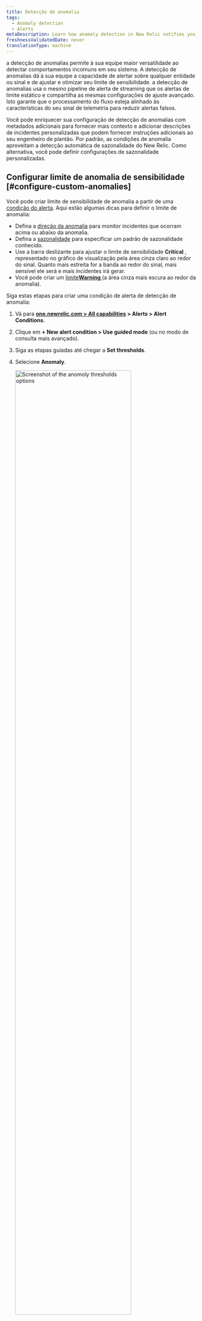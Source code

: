 ```yaml
---
title: Detecção de anomalia
tags:
  - Anomaly detection
  - Alerts
metaDescription: Learn how anomaly detection in New Relic notifies you of unusual app behavior.
freshnessValidatedDate: never
translationType: machine
---
```


a detecção de anomalias permite à sua equipe maior versatilidade ao detectar comportamentos incomuns em seu sistema. A detecção de anomalias dá à sua equipe a capacidade de alertar sobre qualquer entidade ou sinal e de ajustar e otimizar seu limite de sensibilidade. a detecção de anomalias usa o mesmo pipeline de alerta de streaming que os alertas de limite estático e compartilha as mesmas configurações de ajuste avançado. Isto garante que o processamento do fluxo esteja alinhado às características do seu sinal de telemetria para reduzir alertas falsos.

Você pode enriquecer sua configuração de detecção de anomalias com metadados adicionais para fornecer mais contexto e adicionar descrições de incidentes personalizadas que podem fornecer instruções adicionais ao seu engenheiro de plantão. Por padrão, as condições de anomalia aproveitam a detecção automática de sazonalidade do New Relic. Como alternativa, você pode definir configurações de sazonalidade personalizadas.

## Configurar limite de anomalia de sensibilidade [#configure-custom-anomalies]

Você pode criar limite de sensibilidade de anomalia a partir de uma [condição do alerta](/docs/alerts-applied-intelligence/new-relic-alerts/alert-conditions/create-nrql-alert-conditions/). Aqui estão algumas dicas para definir o limite de anomalia:

* Defina a [direção da anomalia](#anomaly-direction) para monitor incidentes que ocorram acima ou abaixo da anomalia.
* Defina a [sazonalidade](#seasonality) para especificar um padrão de sazonalidade conhecido.
* Use a barra deslizante para ajustar o limite de sensibilidade <DNT>**Critical**</DNT> , representado no gráfico de visualização pela área cinza claro ao redor do sinal. Quanto mais estreita for a banda ao redor do sinal, mais sensível ele será e mais incidentes irá gerar.
* Você pode criar um [limite<DNT>**Warning**</DNT> ](/docs/alerts-applied-intelligence/new-relic-alerts/advanced-alerts/advanced-techniques/set-thresholds-alert-condition/#threshold-levels)(a área cinza mais escura ao redor da anomalia).

Siga estas etapas para criar uma condição de alerta de detecção de anomalia:

1. Vá para <DNT>**[one.newrelic.com &gt; All capabilities](https://one.newrelic.com/all-capabilities) &gt; Alerts &gt; Alert Conditions**</DNT>.

2. Clique em <DNT>**+ New alert condition &gt; Use guided mode**</DNT> (ou no modo de consulta mais avançado).

3. Siga as etapas guiadas até chegar a <DNT>**Set thresholds**</DNT>.

4. Selecione <DNT>**Anomaly**</DNT>.

   <img width="80%;" title="Set anomoly thresholds" alt="Screenshot of the anomoly thresholds options" src="/images/alerts_screenshot-crop_try-anomaly-thresholds.webp" />

5. Selecione uma opção para calcular a sazonalidade da condição do alerta. Para entender a sazonalidade e como ela afeta seu status de alerta, consulte [Sazonalidade](#seasonality).

6. Defina as configurações para um ou mais limites. a detecção de anomalias faz uma previsão sobre qual será o próximo ponto de dados com base na atividade anterior. O valor limite para detecção de anomalia controla a sensibilidade da condição do alerta para tolerar o quão distante o valor real está do valor previsto. O limite é o número de Desvio padrão em que o valor do seu sinal está distante do valor que foi previsto. Rastreamos o Desvio padrão entre o valor previsto e o valor real dos dados dos 7 dias anteriores.

   Para configurar o limite, você precisará:

   * Defina a &apos;direção do limite&apos; para superior, inferior ou ambos. Isso significa que só criaremos um incidente se o valor do sinal (a saída da consulta) estiver acima do valor previsto, abaixo do valor previsto ou ambos, respectivamente.

     Este campo determina quantos pontos de dados durante um período de tempo especificado devem estar fora do limite. As opções são <DNT>**for at least**</DNT> e <DNT>**at least once in**</DNT>. Selecionar <DNT>**for at least**</DNT> significa que TODOS os pontos de dados do seu sinal devem estar fora do limite durante o período especificado antes que um incidente seja aberto. O inverso deve ser verdadeiro para encerrar o incidente. A opção <DNT>**at least once in**</DNT> significa simplesmente que assim que qualquer um dos pontos de dados do seu sinal estiver fora do limite, um incidente será aberto. Com esta opção, a duração não é relevante para determinar quando abrir um incidente. Porém, é relevante para o fechamento do incidente. Todos os pontos de dados do seu sinal devem estar dentro do limite durante o período de tempo especificado

   * Defina a &apos;duração limite&apos;. Pense nisso como o tempo que o valor do sinal deve permanecer fora do limite antes que um incidente seja aberto. Por outro lado, é também o tempo que um sinal deve estar dentro do limite para que um incidente seja encerrado.

     Este campo responde ao período mencionado acima. É quanto tempo o sinal excede o limite que está sendo definido. Esta é a duração real do limite.

   * Defina o &apos;nível limite&apos;. Para detecção de anomalia personalizada, este é o número de Desvio padrão em que o ponto de dados do sinal está a partir do valor que previmos que seria.

7. Adicione os detalhes da condição do alerta e clique em <DNT>**Save condition**</DNT>.

## Definir limite para condições multissinais (consulta facetada) [#faceted-queries]

Dependendo de como você definiu sua consulta no passo 1, a condição do alerta pode ser monitorar vários sinais, e não apenas um. Ao trabalhar com NRQL, essas consultas utilizam a [cláusula`FACET` ](/docs/query-your-data/nrql-new-relic-query-language/get-started/nrql-syntax-clauses-functions/#sel-facet). O número máximo de sinais que uma condição do alerta pode monitor é 5.000. As configurações de limite especificadas aplicam-se da mesma forma a todos os sinais monitorados por esta condição. Cada sinal é monitorado e avaliado individualmente, mas as configurações se aplicam de forma consistente a todos os sinais. Mostraremos apenas um máximo de 500 sinais no gráfico de visualização. Porém, não mostramos o sinal previsto e as bandas de limite quando há mais de um sinal mostrado no gráfico. Para mostrar essas informações ao determinar o valor limite ideal, selecione um dos sinais de série temporal da legenda para filtrar o gráfico em uma única série temporal.

## Direção da anomalia: selecione faixas superiores ou inferiores [#anomaly-direction]

Você pode escolher se deseja que a condição procure um comportamento que esteja acima do valor previsto (&quot;superior&quot;) ou que esteja abaixo do valor previsto (&quot;inferior&quot;), ou que esteja acima ou abaixo. Você escolhe estes com o seletor de direção de previsão.

Exemplos de casos de uso para isso:

* Você pode usar a configuração Superior para uma fonte de dados como taxa de erros, porque geralmente você só fica preocupado se ela aumentar e não se preocupar se ela diminuir.
* Você pode usar a configuração Inferior para uma fonte de dados como taxas de transferência, porque flutuações ascendentes repentinas são bastante comuns, mas uma grande queda repentina indicaria um problema.

Aqui estão exemplos de como grandes flutuações em seus dados seriam tratadas sob diferentes configurações de direção de anomalia. As áreas vermelhas representam incidente.

<img title="A screenshot of anomaly details in the New Relic UI" alt="A screenshot demonstrating how to select upper and lower ranges for anomalies" src="/images/alerts_screenshot-full_anomalies-set-upper-and-lower-ranges.webp" />

## Regras que regem o cálculo do valor previsto [#anomaly-rules]

O algoritmo para calcular a previsão é matematicamente complexo. Aqui estão algumas das principais regras que regem suas habilidades preditivas:

* <DNT>**Age of data**</DNT> Na criação inicial, a previsão é calculada usando de 1 a 4 semanas de dados, dependendo da disponibilidade dos dados e do tipo de previsão. Atualmente, as consultas que usam a cláusula `FACET` não são treinadas em dados armazenados. Após a sua criação, o algoritmo leva em consideração as flutuações contínuas dos dados durante um longo período de tempo, embora seja dado maior peso aos dados mais recentes. Para dados que existem há pouco tempo, o valor previsto provavelmente flutuará bastante e não será muito preciso. Isso ocorre porque não há dados suficientes para determinar seus valores e comportamento habituais. Quanto mais histórico os dados tiverem, mais precisa se tornará a previsão.
* <DNT>**Consistency of data**</DNT> Para valores métricos que permanecem num intervalo consistente ou que apresentam tendências lentas e constantes, o seu comportamento mais previsível significa que o seu limite de sensibilidade se tornará mais apertado em torno da previsão. Dados mais variados e imprevisíveis terão limites de sensibilidade mais flexíveis (mais amplos).
* <DNT>**Regular fluctuations**</DNT> Para flutuações cíclicas com duração inferior a uma semana (como implantação semanal às 13h de quarta-feira ou relatórios noturnos), o algoritmo de previsão procura essas flutuações cíclicas e tenta ajustar-se a elas.

## Sazonalidade [#seasonality]

Para lidar com flutuações recorrentes em seus sinais, como picos de tráfego durante a semana, você pode especificar a sazonalidade de uma condição. Por padrão, a detecção de anomalias calcula automaticamente a sazonalidade de cada sinal usando <DNT>\*\* New Relic calculation\*\*</DNT>. No entanto, você pode optar por definir o cálculo de sazonalidade para um valor específico ou desativá-lo completamente. As opções disponíveis são:

* <DNT>**New Relic calculation**</DNT> (padrão): determina automaticamente a sazonalidade de cada sinal com base em vários fatores, incluindo a idade dos dados, a consistência dos dados e flutuações regulares.
* <DNT>**Hourly**</DNT>: Aplica um padrão horário a todos os sinais dentro da condição de detecção de anomalias.
* <DNT>**Daily**</DNT>: Aplica um padrão diário a todos os sinais dentro da condição de detecção de anomalias.
* <DNT>**Weekly**</DNT>: Aplica um padrão semanal a todos os sinais dentro da condição de detecção de anomalias.
* <DNT>**None**</DNT>: Desativa completamente a sazonalidade, garantindo que nenhum padrão sazonal seja considerado ao avaliar sinais.

<Callout variant="tip">
  A solução atual não suporta opções de sazonalidade mensal e anual devido a limitações computacionais, incluindo fatores como retenção de dados, computação e avaliação em tempo real.
</Callout>